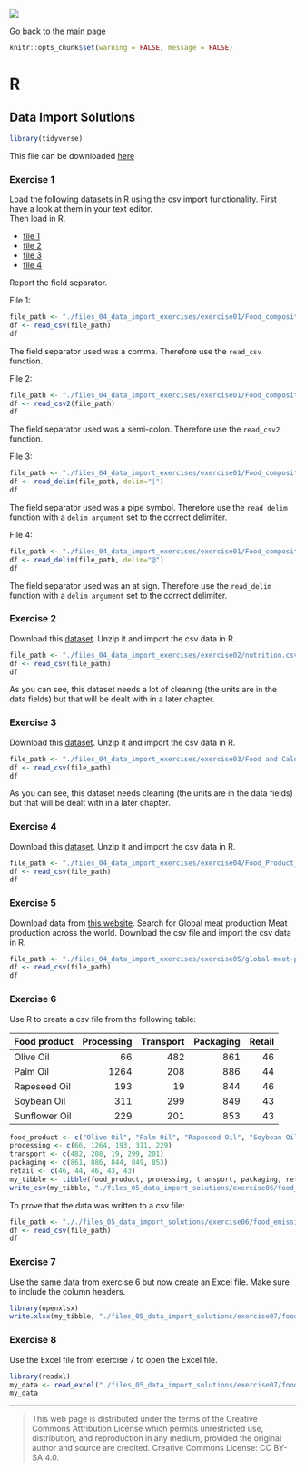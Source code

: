![](../hanze/hanze.png)

[Go back to the main page](../index.html)

```r
knitr::opts_chunk$set(warning = FALSE, message = FALSE) 
```

# R

## Data Import Solutions

```r
library(tidyverse)
```

This file can be downloaded [here](./R_05_data_import_solutions.Rmd)

### Exercise 1

Load the following datasets in R using the csv import functionality. First have a look at them in your text editor.  
Then load in R.  

- [file 1](./files_04_data_import_exercises/exercise01/Food_composition_1.csv)  
- [file 2](./files_04_data_import_exercises/exercise01/Food_composition_2.csv)  
- [file 3](./files_04_data_import_exercises/exercise01/Food_composition_3.csv)  
- [file 4](./files_04_data_import_exercises/exercise01/Food_composition_4.csv)  

Report the field separator.

File 1:

```r
file_path <- "./files_04_data_import_exercises/exercise01/Food_composition_1.csv"
df <- read_csv(file_path)
df
```

The field separator used was a comma. Therefore use the `read_csv` function.

File 2:

```r
file_path <- "./files_04_data_import_exercises/exercise01/Food_composition_2.csv"
df <- read_csv2(file_path)
df
```

The field separator used was a semi-colon. Therefore use the `read_csv2` function.

File 3:

```r
file_path <- "./files_04_data_import_exercises/exercise01/Food_composition_3.csv"
df <- read_delim(file_path, delim="|")
df
```

The field separator used was a pipe symbol. Therefore use the `read_delim` function with a `delim argument` set to the correct delimiter.

File 4:

```r
file_path <- "./files_04_data_import_exercises/exercise01/Food_composition_4.csv"
df <- read_delim(file_path, delim="@")
df
```

The field separator used was an at sign. Therefore use the `read_delim` function with a `delim argument` set to the correct delimiter.

### Exercise 2

Download this [dataset](https://www.kaggle.com/datasets/trolukovich/nutritional-values-for-common-foods-and-products).
Unzip it and import the csv data in R.

```r
file_path <- "./files_04_data_import_exercises/exercise02/nutrition.csv"
df <- read_csv(file_path)
df
```

As you can see, this dataset needs a lot of cleaning (the units are in the data fields) but that will be dealt with in a later chapter.

### Exercise 3

Download this [dataset](https://www.kaggle.com/datasets/vaishnavivenkatesan/food-and-their-calories).
Unzip it and import the csv data in R.

```r
file_path <- "./files_04_data_import_exercises/exercise03/Food and Calories - Sheet1.csv"
df <- read_csv(file_path)
df
```

As you can see, this dataset needs cleaning (the units are in the data fields) but that will be dealt with in a later chapter.

### Exercise 4

Download this [dataset](https://www.kaggle.com/datasets/amandaroseknudsen/foodproductemissions?resource=download).
Unzip it and import the csv data in R.

```r
file_path <- "./files_04_data_import_exercises/exercise04/Food_Product_Emissions.csv"
df <- read_csv(file_path)
df
```

### Exercise 5

Download data from [this website](https://ourworldindata.org/meat-production).
Search for Global meat production
Meat production across the world.
Download the csv file and import the csv data in R.

```r
file_path <- "./files_04_data_import_exercises/exercise05/global-meat-production.csv"
df <- read_csv(file_path)
df
```

### Exercise 6

Use R to create a csv file from the following table:

|Food product   |Processing  |Transport  |Packaging  |Retail  |
|:--------------|-----------:|----------:|----------:|-------:|
| Olive Oil     | 66         | 482       | 861       | 46     |
| Palm Oil      | 1264       | 208       | 886       | 44     |
| Rapeseed Oil  | 193        | 19        | 844       | 46     |
| Soybean Oil   | 311        | 299       | 849       | 43     |
| Sunflower Oil | 229        | 201       | 853       | 43     |


```r
food_product <- c("Olive Oil", "Palm Oil", "Rapeseed Oil", "Soybean Oil", "Sunflower Oil")
processing <- c(66, 1264, 193, 311, 229) 
transport <- c(482, 208, 19, 299, 201)
packaging <- c(861, 886, 844, 849, 853)
retail <- c(46, 44, 46, 43, 43)
my_tibble <- tibble(food_product, processing, transport, packaging, retail)
write_csv(my_tibble, "./files_05_data_import_solutions/exercise06/food_emission_data.csv")
```

To prove that the data was written to a csv file:

```r
file_path <- "././files_05_data_import_solutions/exercise06/food_emission_data.csv"
df <- read_csv(file_path)
df
```

### Exercise 7

Use the same data from exercise 6 but now create an Excel file. Make sure to include the column headers.

```r
library(openxlsx)
write.xlsx(my_tibble, "./files_05_data_import_solutions/exercise07/food_emission_data.xlsx", colNames = TRUE)
```


### Exercise 8

Use the Excel file from exercise 7 to open the Excel file.

```r
library(readxl)
my_data <- read_excel("./files_05_data_import_solutions/exercise07/food_emission_data.xlsx")
my_data
```

---


>This web page is distributed under the terms of the Creative Commons Attribution License which permits unrestricted use, distribution, and reproduction in any medium, provided the original author and source are credited.
>Creative Commons License: CC BY-SA 4.0.

